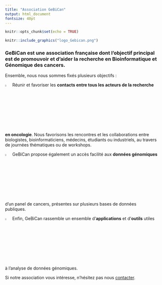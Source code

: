 ```yaml
---
title: "Association GeBiCan"
output: html_document
fontsize: 40pt
---
```


```r
knitr::opts_chunk$set(echo = TRUE)
```

```r
knitr::include_graphics("logo_Gebican.png")
```



### GeBiCan est une association française dont l’objectif principal est de promouvoir et d’aider la recherche en **Bioinformatique et Génomique des cancers**.

Ensemble, nous nous sommes fixés plusieurs objectifs :

![](index_files/figure-html/reseaurond.png){width=4%} Réunir et favoriser les **contacts entre tous les acteurs de la recherche en oncologie**. Nous favorisons les rencontres et les collaborations entre biologistes, bioinformaticiens, médecins, étudiants ou industriels, au travers de journées thématiques ou de workshops. 


![](index_files/figure-html/datarond.png){width=4%} GeBiCan propose également un accès facilité aux **données génomiques** d’un panel de cancers, présentes sur plusieurs bases de données publiques. 


![](index_files/figure-html/tools2.png){width=4%}  Enfin, GeBiCan rassemble un ensemble d'**applications** et d'**outils** utiles à l'analyse de données génomiques.


Si notre association vous intéresse, n'hésitez pas nous [contacter]().


